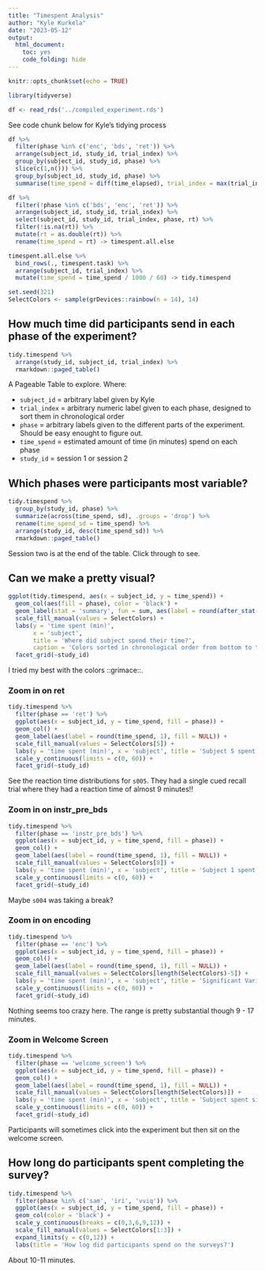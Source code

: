 ```yaml
---
title: "Timespent Analysis"
author: "Kyle Kurkela"
date: "2023-05-12"
output: 
  html_document: 
    toc: yes
    code_folding: hide
---
```


```r
knitr::opts_chunk$set(echo = TRUE)

library(tidyverse)

df <- read_rds('../compiled_experiment.rds')
```

See code chunk below for Kyle's tidying process

```r
df %>%
  filter(phase %in% c('enc', 'bds', 'ret')) %>%
  arrange(subject_id, study_id, trial_index) %>%
  group_by(subject_id, study_id, phase) %>%
  slice(c(1,n())) %>%
  group_by(subject_id, study_id, phase) %>%
  summarise(time_spend = diff(time_elapsed), trial_index = max(trial_index), .groups = 'drop') -> timespent.task

df %>%
  filter(!phase %in% c('bds', 'enc', 'ret')) %>%
  arrange(subject_id, study_id, trial_index) %>%
  select(subject_id, study_id, trial_index, phase, rt) %>%
  filter(!is.na(rt)) %>%
  mutate(rt = as.double(rt)) %>%
  rename(time_spend = rt) -> timespent.all.else

timespent.all.else %>%
  bind_rows(., timespent.task) %>%
  arrange(subject_id, trial_index) %>%
  mutate(time_spend = time_spend / 1000 / 60) -> tidy.timespend

set.seed(321)
SelectColors <- sample(grDevices::rainbow(n = 14), 14)
```

## How much time did participants send in each phase of the experiment?

```r
tidy.timespend %>%
  arrange(study_id, subject_id, trial_index) %>%
  rmarkdown::paged_table()
```

A Pageable Table to explore. Where:

- `subject_id` = arbitrary label given by Kyle  
- `trial_index` = arbitrary numeric label given to each phase, designed to sort them in chronological order
- `phase` = arbitrary labels given to the different parts of the experiment. Should be easy enought to figure out.
- `time_spend` = estimated amount of time (in minutes) spend on each phase  
- `study_id` = session 1 or session 2

## Which phases were participants most variable?

```r
tidy.timespend %>% 
  group_by(study_id, phase) %>% 
  summarize(across(time_spend, sd), .groups = 'drop') %>%
  rename(time_spend_sd = time_spend) %>%
  arrange(study_id, desc(time_spend_sd)) %>%
  rmarkdown::paged_table()
```

Session two is at the end of the table. Click through to see.

## Can we make a pretty visual?

```r
ggplot(tidy.timespend, aes(x = subject_id, y = time_spend)) +
  geom_col(aes(fill = phase), color = 'black') +
  geom_label(stat = 'summary', fun = sum, aes(label = round(after_stat(y), 1))) +
  scale_fill_manual(values = SelectColors) +
  labs(y = 'time spent (min)', 
       x = 'subject', 
       title = 'Where did subject spend their time?', 
       caption = 'Colors sorted in chronological order from bottom to top. Labels are total time spent on session (min).') +
  facet_grid(~study_id)
```

I tried my best with the colors ::grimace::.

### Zoom in on ret

```r
tidy.timespend %>%
  filter(phase == 'ret') %>%
  ggplot(aes(x = subject_id, y = time_spend, fill = phase)) +
  geom_col() +
  geom_label(aes(label = round(time_spend, 1), fill = NULL)) +
  scale_fill_manual(values = SelectColors[5]) +
  labs(y = 'time spent (min)', x = 'subject', title = 'Subject 5 spent ~30 minutes on the cued recall alone') +
  scale_y_continuous(limits = c(0, 60)) +
  facet_grid(~study_id)
```

See the reaction time distributions for `s005`. They had a single cued recall trial where they had a reaction time of almost 9 minutes!!

### Zoom in on instr_pre_bds

```r
tidy.timespend %>%
  filter(phase == 'instr_pre_bds') %>%
  ggplot(aes(x = subject_id, y = time_spend, fill = phase)) +
  geom_col() +
  geom_label(aes(label = round(time_spend, 1), fill = NULL)) +
  scale_fill_manual(values = SelectColors[8]) +
  labs(y = 'time spent (min)', x = 'subject', title = 'Subject 1 spent ~17 minutes on the backwards digit span instructions...') +
  scale_y_continuous(limits = c(0, 60)) +
  facet_grid(~study_id)
```

Maybe `s004` was taking a break?

### Zoom in on encoding

```r
tidy.timespend %>%
  filter(phase == 'enc') %>%
  ggplot(aes(x = subject_id, y = time_spend, fill = phase)) +
  geom_col() +
  geom_label(aes(label = round(time_spend, 1), fill = NULL)) +
  scale_fill_manual(values = SelectColors[length(SelectColors)-5]) +
  labs(y = 'time spent (min)', x = 'subject', title = 'Significant Variability in Encoding Time to Completion') +
  scale_y_continuous(limits = c(0, 60)) +
  facet_grid(~study_id)
```

Nothing seems too crazy here. The range is pretty substantial though 9 - 17 minutes.  

### Zoom in Welcome Screen

```r
tidy.timespend %>%
  filter(phase == 'welcome_screen') %>%
  ggplot(aes(x = subject_id, y = time_spend, fill = phase)) +
  geom_col() +
  geom_label(aes(label = round(time_spend, 1), fill = NULL)) +
  scale_fill_manual(values = SelectColors[length(SelectColors)]) +
  labs(y = 'time spent (min)', x = 'subject', title = 'Subject spent significant time one welcome screen') +
  scale_y_continuous(limits = c(0, 60)) +
  facet_grid(~study_id)
```

Participants will sometimes click into the experiment but then sit on the welcome screen.  

## How long do participants spent completing the survey?

```r
tidy.timespend %>%
  filter(phase %in% c('sam', 'iri', 'vviq')) %>%
  ggplot(aes(x = subject_id, y = time_spend, fill = phase)) +
  geom_col(color = 'black') +
  scale_y_continuous(breaks = c(0,3,6,9,12)) +
  scale_fill_manual(values = SelectColors[1:3]) +
  expand_limits(y = c(0,12)) +
  labs(title = 'How log did participants spend on the surveys?')
```

About 10-11 minutes.  